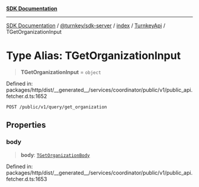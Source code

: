 [**SDK Documentation**](../../../../../../README.mdx)

***

[SDK Documentation](../../../../../../packages.mdx) / [@turnkey/sdk-server](../../../../README.mdx) / [index](../../../README.mdx) / [TurnkeyApi](../README.mdx) / TGetOrganizationInput

# Type Alias: TGetOrganizationInput

> **TGetOrganizationInput** = `object`

Defined in: packages/http/dist/\_\_generated\_\_/services/coordinator/public/v1/public\_api.fetcher.d.ts:1652

`POST /public/v1/query/get_organization`

## Properties

### body

> **body**: [`TGetOrganizationBody`](TGetOrganizationBody.mdx)

Defined in: packages/http/dist/\_\_generated\_\_/services/coordinator/public/v1/public\_api.fetcher.d.ts:1653
